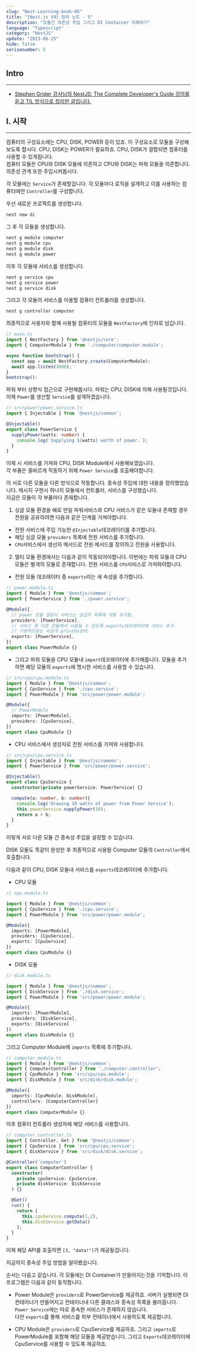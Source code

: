 ```yaml
---
slug: "Nest-Learning-book-05"
title: "[Nest.js V9] 정리 노트 - 5"
description: "모듈간 의존성 주입 그리고 DI Container 이해하기"
language: "Typescript"
category: "NestJS"
update: "2023-06-25"
hide: false
serisenumber: 5
---
```

## Intro
---
- [Stephen Grider 강사님의 NestJS: The Complete Developer's Guide 강의를 듣고 TIL 방식으로 정리한 글입니다.](https://www.udemy.com/course/nestjs-the-complete-developers-guide//)

## I. 시작
---
컴퓨터의 구성요소에는 CPU, DISK, POWER 등이 있죠. 이 구성요소로 모듈을 구성해보도록 합시다. CPU, DISK는 POWER가 필요하죠. CPU, DISK가 결합되면 컴퓨터를 사용할 수 있게됩니다.  
컴퓨터 모듈은 CPU와 DISK 모듈에 의존하고 CPU와 DISK는 파워 모듈을 의존합니다. 의존성 관계 또한 주입시켜봅시다.

각 모듈에는 `Service`가 존재할겁니다. 각 모듈마다 로직을 설계하고 이를 사용하는 컴퓨터에만 `Controller`를 구성합니다.

우선 새로운 프로젝트를 생성합니다.
```bash
nest new di
```
그 후 각 모듈을 생성합니다.
```bash
nest g module computer
nest g module cpu
nest g module disk
nest g module power
```
이후 각 모듈에 서비스를 생성합니다.
```bash
nest g service cpu
nest g service power
nest g service disk
```
그리고 각 모듈의 서비스를 이용할 컴퓨터 컨트롤러를 생성합니다.
```bash
nest g controller computer 
```

최종적으로 사용자와 함께 사용될 컴퓨터의 모듈을 `NestFactory`에 인자로 넘깁니다.

```ts
// main.ts
import { NestFactory } from '@nestjs/core';
import { ComputerModule } from './computer/computer.module';

async function bootstrap() {
  const app = await NestFactory.create(ComputerModule);
  await app.listen(3000);
}
bootstrap();
```

파워 부터 상향식 접근으로 구현해봅시다. 파워는 CPU, DISK에 의해 사용될것입니다. 이제 `Power`를 생산할 `Service`를 설계하겠습니다.

```ts
// src/power/power.service.ts
import { Injectable } from '@nestjs/common';

@Injectable()
export class PowerService {
  supplyPower(watts: number) {
    console.log(`Supplying ${watts} worth of power.`);
  }
}
```

이제 시 서비스를 가져와 CPU, DISK Module에서 사용해보겠습니다.  
각 부품은 올바르게 작동하기 위해 `Power Service`를 호출해야합니다.

이 서로 다른 모듈을 다른 방식으로 작동합니다. 종속성 주입에 대한 내용을 정의했었습니다. 메시지 구현시 하나의 모듈에서 컨트롤러, 서비스를 구성했습니다.  
지금은 모듈이 각 부품마다 존재합니다.

1. 싱글 모듈 환경을 예로 만일 파워서비스와 CPU 서비스가 같은 모듈내 존재할 경우 전원을 공유하려면 다음과 같은 단계를 거쳐야합니다.
- 전원 서비스에 주입 가능한 `@Injectable`데코레이터를 추가합니다.
- 해당 싱글 모듈 `providers` 목록에 전원 서비스를 추가합니다.
- `CPU`서비스에서 생선자 메서드로 전원 메서드를 정의하고 전원을 사용합니다.

2. 멀티 모듈 환경에서는 다음과 같이 작동되어야합니다. 이번에는 파워 모듈과 CPU모듈은 별개의 모듈로 존재합니다. 전원 서비스를 `CPU`서비스로 가져와야합니다.
- 전원 모듈 데코레이터 중 `exports`라는 새 속성을 추가합니다. 
```ts
// power.module.ts
import { Module } from '@nestjs/common';
import { PowerService } from './power.service';

@Module({
  // power 모듈 생성시 서비스는 공급자 목록에 자동 추가됨.
  providers: [PowerService],
  // 서비스 중 다른 모듈에서 사용될 수 있도록 exports데코레이터에 서비스 추가.
  // 기본적으로는 비공개 private상태.
  exports: [PowerService],
})
export class PowerModule {}
```
- 그리고 파워 모듈을 CPU 모듈내 `import`데코레이터에 추가해줍니다. 모듈을 추가하면 해당 모듈의 `exports`에 명시한 서비스를 사용할 수 있습니다.
```ts
// src/cpu/cpu.module.ts
import { Module } from '@nestjs/common';
import { CpuService } from './cpu.service';
import { PowerModule } from 'src/power/power.module';

@Module({
  // PowerModule
  imports: [PowerModule],
  providers: [CpuService],
})
export class CpuModule {}
```
- CPU 서비스에서 생성자로 전원 서비스를 가져와 사용합니다.
```ts
// src/cpu/cpu.service.ts
import { Injectable } from '@nestjs/common';
import { PowerService } from 'src/power/power.service';

@Injectable()
export class CpuService {
  constructor(private powerService: PowerService) {}

  compute(a: number, b: number){
    console.log('Drawing 10 watts of power from Power Service');
    this.powerService.supplyPower(10);
    return a + b;
  }
}
```
이렇게 서로 다른 모듈 간 종속성 주입을 설정할 수 있습니다.

DISK 모둘도 똑같이 완성한 후 최종적으로 사용될 Computer 모듈의 `Controller`에서 호출합니다.  

다음과 같이 CPU, DISK 모듈내 서비스를 `exports`데코레이터에 추가합니다.

- CPU 모듈
```ts
// cpu.module.ts

import { Module } from '@nestjs/common';
import { CpuService } from './cpu.service';
import { PowerModule } from 'src/power/power.module';

@Module({
  imports: [PowerModule],
  providers: [CpuService],
  exports: [CpuService]
})
export class CpuModule {}
```

- DISK 모듈
```ts
// disk.module.ts

import { Module } from '@nestjs/common';
import { DiskService } from './disk.service';
import { PowerModule } from 'src/power/power.module';

@Module({
  imports: [PowerModule],
  providers: [DiskService],
  exports: [DiskService]
})
export class DiskModule {}
```

그리고 Computer Module에 `imports` 목록에 추가합니다.

```ts
// computer.module.ts
import { Module } from '@nestjs/common';
import { ComputerController } from './computer.controller';
import { CpuModule } from 'src/cpu/cpu.module';
import { DiskModule } from 'src/disk/disk.module';

@Module({
  imports: [CpuModule, DiskModule],
  controllers: [ComputerController]
})
export class ComputerModule {}
```

이후 컴퓨터 컨트롤러 생성자에 해당 서비스를 사용합니다.

```ts
// computer.controller.ts
import { Controller, Get } from '@nestjs/common';
import { CpuService } from 'src/cpu/cpu.service';
import { DiskService } from 'src/disk/disk.service';

@Controller('computer')
export class ComputerController {
  constructor(
    private cpuService: CpuService,
    private diskService: DiskService
  ) {}

  @Get()
  run() {
    return [
      this.cpuService.compute(1,2),
      this.diskService.getData()
    ];
  }
}
```

이제 해당 API를 호출하면 `[3, "data!"]`가 제공될겁니다.

지금까지 종속성 주입 방법을 알아봤습니다.

순서는 다음고 같습니다. 각 모듈에는 DI Container가 만들어지는것을 기억합니다. 이 프로그램은 다음과 같이 동작합니다.

- Power Module은 `providers`로 PowerService를 제공하죠. 서버가 실행되면 DI 컨테이너가 만들어지고 컨테이너내 다른 클래스와 종속성 목록을 불러옵니다. `Power Service`에는 따로 종속한 서비스가 존재하지 않습니다.  
다만 `exports`를 통해 서비스를 외부 컨테이너에서 사용하도록 제공합니다.

- CPU Module은 `providers`로 CpuService를 제공하죠. 그리고 `imports`로 PowerModule를 포함해 해당 모듈을 제공받습니다. 그리고 `Exports`데코레이터에 CpuService를 사용할 수 있도록 제공하죠.